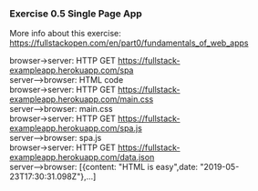 ### Exercise 0.5 Single Page App
More info about this exercise: https://fullstackopen.com/en/part0/fundamentals_of_web_apps  

browser->server: HTTP GET https://fullstack-exampleapp.herokuapp.com/spa  
server-->browser: HTML code  
browser->server: HTTP GET https://fullstack-exampleapp.herokuapp.com/main.css  
server-->browser: main.css  
browser->server: HTTP GET https://fullstack-exampleapp.herokuapp.com/spa.js  
server-->browser: spa.js  
browser->server: HTTP GET https://fullstack-exampleapp.herokuapp.com/data.json  
server-->browser: [{content: "HTML is easy",date: "2019-05-23T17:30:31.098Z"},...]  
